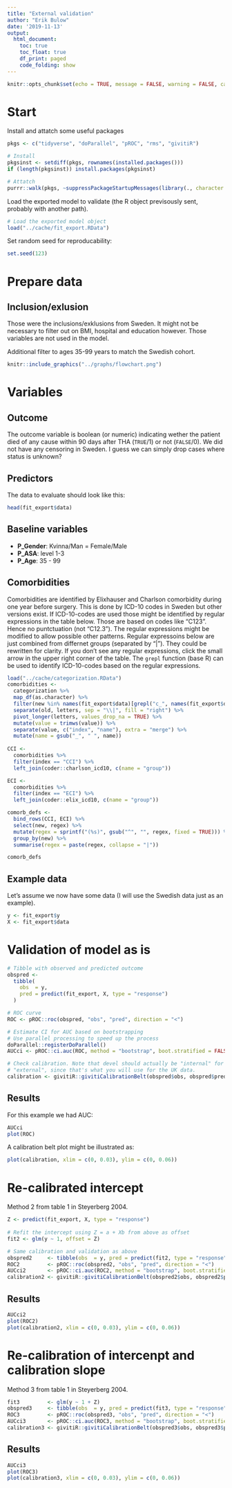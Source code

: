 ```yaml
---
title: "External validation"
author: "Erik Bulow"
date: '2019-11-13'
output: 
  html_document:
    toc: true
    toc_float: true
    df_print: paged
    code_folding: show
---
```


```r
knitr::opts_chunk$set(echo = TRUE, message = FALSE, warning = FALSE, cache = TRUE)
```

# Start

Install and attatch some useful packages

```r
pkgs <- c("tidyverse", "doParallel", "pROC", "rms", "givitiR")

# Install
pkgsinst <- setdiff(pkgs, rownames(installed.packages()))
if (length(pkgsinst)) install.packages(pkgsinst)

# Attatch
purrr::walk(pkgs, ~suppressPackageStartupMessages(library(., character.only = TRUE)))
```

Load the exported model to validate (the R object previsously sent, probably with another path).

```r
# Load the exported model object
load("../cache/fit_export.RData")
```

Set random seed for reproducability:

```r
set.seed(123)
```


# Prepare data

## Inclusion/exlusion

Those were the inclusions/exklusions from Sweden. It might not be necessary to filter out on BMI, hospital and education however. Those variables are not used in the model.

Additional filter to ages 35-99 years to match the Swedish cohort.

```r
knitr::include_graphics("../graphs/flowchart.png")
```

# Variables

## Outcome

The outcome variable is boolean (or numeric) indicating wether the patient died of any cause within 90 days after THA (`TRUE`/1) or not (`FALSE`/0). We did not have any censoring in Sweden. I guess we can simply drop cases where status is unknown?


## Predictors

The data to evaluate should look like this:

```r
head(fit_export$data)
```

## Baseline variables

- **P_Gender**: Kvinna/Man = Female/Male
- **P_ASA**: level 1-3
- **P_Age**: 35 - 99

## Comorbidities

Comorbidities are identified by Elixhauser and Charlson comorbidity during one year before surgery. This is done by ICD-10 codes in Sweden but other versions exist. If ICD-10-codes are used those might be identified by regular expressions in the table below. Those are based on codes like "C123". Hence no puntctuation (not "C12.3"). The regular expressions might be modified to allow possible other patterns. Regular expressoins below are just combined from differnet groups (separated by "|"). They could be rewritten for clarity. If you don't see any regular expressions, click the small arrow in the upper right corner of the table. The `grepl` function (base R) can be used to identify ICD-10-codes based on the regular expressions. 

```r
load("../cache/categorization.RData")
comorbidities <- 
  categorization %>% 
  map_df(as.character) %>% 
  filter(new %in% names(fit_export$data)[grepl("c_", names(fit_export$data))]) %>% 
  separate(old, letters, sep = "\\|", fill = "right") %>% 
  pivot_longer(letters, values_drop_na = TRUE) %>% 
  mutate(value = trimws(value)) %>% 
  separate(value, c("index", "name"), extra = "merge") %>% 
  mutate(name = gsub("_", " ", name))
  
CCI <- 
  comorbidities %>% 
  filter(index == "CCI") %>% 
  left_join(coder::charlson_icd10, c(name = "group"))

ECI <- 
  comorbidities %>% 
  filter(index == "ECI") %>% 
  left_join(coder::elix_icd10, c(name = "group"))

comorb_defs <- 
  bind_rows(CCI, ECI) %>% 
  select(new, regex) %>% 
  mutate(regex = sprintf("(%s)", gsub("^", "", regex, fixed = TRUE))) %>% 
  group_by(new) %>% 
  summarise(regex = paste(regex, collapse = "|"))

comorb_defs
```


## Example data

Let's assume we now have some data (I will use the Swedish data just as an example).
```r
y <- fit_export$y
X <- fit_export$data
```



# Validation of model as is

```r
# Tibble with observed and predicted outcome
obspred <- 
  tibble(
    obs  = y, 
    pred = predict(fit_export, X, type = "response")
  )

# ROC curve
ROC <- pROC::roc(obspred, "obs", "pred", direction = "<")

# Estimate CI for AUC based on bootstrapping
# Use parallel processing to speed up the process
doParallel::registerDoParallel()
AUCci <- pROC::ci.auc(ROC, method = "bootstrap", boot.stratified = FALSE, parallel = TRUE)

# Check calibration. Note that devel should actually be "internal" for this example but I use
# "external", since that's what you will use for the UK data. 
calibration <- givitiR::givitiCalibrationBelt(obspred$obs, obspred$pred, devel = "external")
```

## Results

For this example we had AUC:

```r
AUCci
plot(ROC)
```

A calibration belt plot might be illustrated as:

```r
plot(calibration, xlim = c(0, 0.03), ylim = c(0, 0.06))
```

# Re-calibrated intercept

Method 2 from table 1 in Steyerberg 2004.

```r
Z <- predict(fit_export, X, type = "response")
  
# Refit the intercept using Z = a + Xb from above as offset
fit2 <- glm(y ~ 1, offset = Z)

# Same calibration and validation as above
obspred2     <- tibble(obs  = y, pred = predict(fit2, type = "response"))
ROC2         <- pROC::roc(obspred2, "obs", "pred", direction = "<")
AUCci2       <- pROC::ci.auc(ROC2, method = "bootstrap", boot.stratified = FALSE, parallel = TRUE)
calibration2 <- givitiR::givitiCalibrationBelt(obspred2$obs, obspred2$pred, devel = "external")
```

## Results

```r
AUCci2
plot(ROC2)
plot(calibration2, xlim = c(0, 0.03), ylim = c(0, 0.06))
```


# Re-calibration of intercenpt and calibration slope

Method 3 from table 1 in Steyerberg 2004.

```r
fit3         <- glm(y ~ 1 + Z)
obspred3     <- tibble(obs  = y, pred = predict(fit3, type = "response"))
ROC3         <- pROC::roc(obspred3, "obs", "pred", direction = "<")
AUCci3       <- pROC::ci.auc(ROC3, method = "bootstrap", boot.stratified = FALSE, parallel = TRUE)
calibration3 <- givitiR::givitiCalibrationBelt(obspred3$obs, obspred3$pred, devel = "external")
```



## Results

```r
AUCci3
plot(ROC3)
plot(calibration3, xlim = c(0, 0.03), ylim = c(0, 0.06))
```

